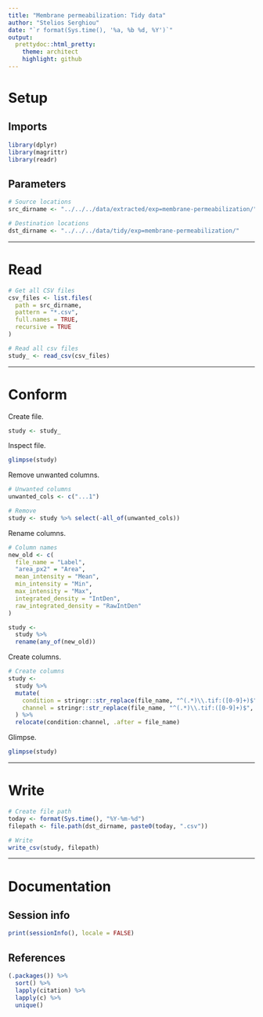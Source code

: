 ```yaml
---
title: "Membrane permeabilization: Tidy data"
author: "Stelios Serghiou"
date: "`r format(Sys.time(), '%a, %b %d, %Y')`"
output:
  prettydoc::html_pretty:
    theme: architect
    highlight: github
---
```


# Setup

## Imports

```r
library(dplyr)
library(magrittr)
library(readr)
```

## Parameters

```r
# Source locations
src_dirname <- "../../../data/extracted/exp=membrane-permeabilization/"

# Destination locations
dst_dirname <- "../../../data/tidy/exp=membrane-permeabilization/"
```

------------------------------------------------------------------------

# Read

```r
# Get all CSV files
csv_files <- list.files(
  path = src_dirname,
  pattern = "*.csv",
  full.names = TRUE,
  recursive = TRUE
)

# Read all csv files
study_ <- read_csv(csv_files)
```

------------------------------------------------------------------------

# Conform

Create file.

```r
study <- study_
```

Inspect file.

```r
glimpse(study)
```

Remove unwanted columns.

```r
# Unwanted columns
unwanted_cols <- c("...1")

# Remove
study <- study %>% select(-all_of(unwanted_cols))
```

Rename columns.

```r
# Column names
new_old <- c(
  file_name = "Label",
  "area_px2" = "Area",
  mean_intensity = "Mean",
  min_intensity = "Min",
  max_intensity = "Max",
  integrated_density = "IntDen",
  raw_integrated_density = "RawIntDen"
)

study <-
  study %>%
  rename(any_of(new_old))
```

Create columns.

```r
# Create columns
study <-
  study %>%
  mutate(
    condition = stringr::str_replace(file_name, "^(.*)\\.tif:([0-9]+)$", "\\1"),
    channel = stringr::str_replace(file_name, "^(.*)\\.tif:([0-9]+)$", "\\2")
  ) %>%
  relocate(condition:channel, .after = file_name)
```

Glimpse.

```r
glimpse(study)
```

------------------------------------------------------------------------

# Write

```r
# Create file path
today <- format(Sys.time(), "%Y-%m-%d")
filepath <- file.path(dst_dirname, paste0(today, ".csv"))

# Write
write_csv(study, filepath)
```

------------------------------------------------------------------------

# Documentation

## Session info

```r
print(sessionInfo(), locale = FALSE)
```

## References

```r
(.packages()) %>%
  sort() %>%
  lapply(citation) %>%
  lapply(c) %>%
  unique()
```
